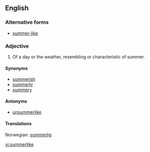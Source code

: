 ==English==

===Alternative forms===
* [[summer-like]]

===Adjective===
{{en-adj}}

# Of a day or the weather, resembling or characteristic of summer.

====Synonyms====
* [[summerish]]
* [[summerly]]
* [[summery]]

====Antonyms====
* [[unsummerlike]]

====Translations====
{{trans-top|of a day or the weather, resembling or characteristic of summer.}}
Norwegian: [[sommerlig]]
{{trans-mid}}
{{trans-bottom}}


[[vi:summerlike]]